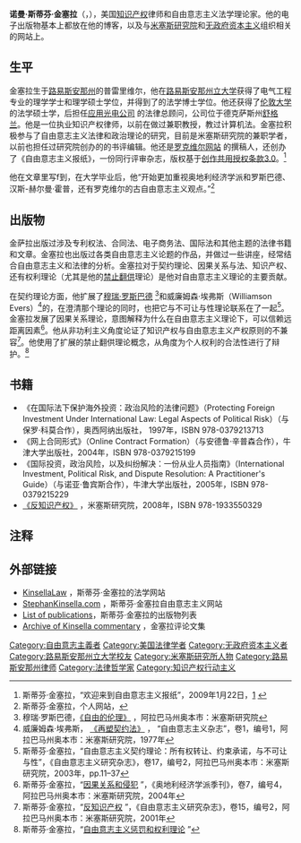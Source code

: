 '''诺曼·斯蒂芬·金塞拉'''（{{lang-en|Norman Stephan Kinsella}}，{{bd|1965年}}），美国[[知识产权|知识产权]]律师和自由意志主义法学理论家。他的电子出版物基本上都放在他的博客，以及与[[路德维希·冯·米塞斯研究所|米塞斯研究院]]和[[无政府资本主义|无政府资本主义]]组织相关的网站上。

==生平==
金塞拉生于[[路易斯安那州|路易斯安那州]]的普雷里维尔，他在[[路易斯安那州立大学|路易斯安那州立大学]]获得了电气工程专业的理学学士和理学硕士学位，并得到了{{link-en|保罗赫伯特法学中心|Paul M. Hebert Law Center}}的法学博士学位。他还获得了[[伦敦大学|伦敦大学]]的法学硕士学，后担任[http://www.ao-inc.com/ 应用光电公司] {{Wayback|url=http://www.ao-inc.com/ |date=20101102234616 }}的法律总顾问，公司位于德克萨斯州[[舒格兰_(得克萨斯州)|舒格兰]]。他是一位执业知识产权律师，以前在{{link-en|南德克萨斯法学院|South Texas College of Law }}做过兼职教授，教过计算机法。金塞拉积极参与了自由意志主义法律和政治理论的研究，目前是米塞斯研究院的兼职学者，以前也担任过研究院创办的{{link-en|《自由意志主义研究杂志》|Journal of Libertarian Studies}}的书评编辑。他还是[http://www.lewrockwell.com/ 罗克维尔网站] {{Wayback|url=http://www.lewrockwell.com/ |date=20101103115138 }}的撰稿人，还创办了《自由意志主义报纸》，一份同行评审杂志，版权基于[[创作共用授权条款3.0|创作共用授权条款3.0]]。<ref>斯蒂芬·金塞拉，“欢迎来到自由意志主义报纸”，2009年1月22日，[http://libertarianpapers.org/2009/welcome-to-libertarian-papers/] {{Wayback|url=http://libertarianpapers.org/2009/welcome-to-libertarian-papers/ |date=20150414012333 }}</ref>

他在文章里写f到，在大学毕业后，他“开始更加重视奥地利经济学派和罗斯巴德、汉斯-赫尔曼·霍普，还有罗克维尔的古自由意志主义观点。”<ref>斯蒂芬·金塞拉，个人网站，{{cite web |url=http://www.stephankinsella.com/bio/bio2.php |title=存档副本 |accessdate=2010-11-03 |deadurl=yes |archiveurl=https://web.archive.org/web/20090221155407/http://www.stephankinsella.com/bio/bio2.php |archivedate=2009-02-21 }}</ref>

==出版物==
金萨拉出版过涉及专利权法、合同法、电子商务法、国际法和其他主题的法律书籍和文章。金塞拉也出版过各类自由意志主义论题的作品，并做过一些讲座，经常结合自由意志主义和法律的分析。金塞拉对于契约理论、因果关系与法、知识产权、还有权利理论（尤其是他的[[禁止翻供|禁止翻供]]理论）是他对自由意志主义理论的主要贡献。

在契约理论方面，他扩展了[[穆瑞·罗斯巴德|穆瑞·罗斯巴德]] <ref>穆瑞·罗斯巴德，[http://www.mises.org/rothbard/ethics/nineteen.asp 《自由的伦理》] {{Wayback|url=http://www.mises.org/rothbard/ethics/nineteen.asp |date=20101111094952 }}，阿拉巴马州奥本市：米塞斯研究院</ref>和威廉姆森·埃弗斯（Williamson Evers）<ref>威廉姆森·埃弗斯， [http://www.mises.org/journals/jls/1_1/1_1_2.pdf  《再塑契约法》] {{Wayback|url=http://www.mises.org/journals/jls/1_1/1_1_2.pdf |date=20101008173921 }}， “自由意志主义杂志”，卷1，编号1，阿拉巴马州奥本市：米塞斯研究院，1977年</ref>的{{link-en|所有权转让契约理论|Title-transfer theory of contract}}，在澄清那个理论的同时，也把它与不可让与性理论联系在了一起<ref>斯蒂芬·金塞拉，“自由意志主义契约理论：所有权转让、约束承诺，与不可让与性”，《自由意志主义研究杂志》，卷17，编号2，阿拉巴马州奥本市：米塞斯研究院，2003年，pp.11–37</ref>。金塞拉发展了因果关系理论，意图解释为什么在自由意志主义理论下，可以信赖远距离因素<ref>斯蒂芬·金塞拉，“[http://www.mises.org/journals/qjae/pdf/qjae7_4_7.pdf 因果关系和侵犯] {{Wayback|url=http://www.mises.org/journals/qjae/pdf/qjae7_4_7.pdf |date=20101126223836 }}”，《奥地利经济学派季刊》，卷7，编号4，阿拉巴马州奥本市：米塞斯研究院，2004年</ref>。他从非功利主义角度论证了知识产权与自由意志主义产权原则的不兼容<ref>斯蒂芬·金塞拉，“[http://www.mises.org/journals/jls/15_2/15_2_1.pdf 反知识产权] {{Wayback|url=http://www.mises.org/journals/jls/15_2/15_2_1.pdf |date=20090929011229 }}”，《自由意志主义研究杂志》，卷15，编号2，阿拉巴马州奥本市：米塞斯研究院，2001年</ref>。他使用了扩展的禁止翻供理论概念，从{{link-en|话语伦理学|discourse ethics}}角度为个人权利的合法性进行了辩护。<ref>斯蒂芬·金塞拉，“[http://www.stephankinsella.com/publications/kinsella_punishment-loyola.pdf 自由意志主义惩罚和权利理论] {{webarchive|url=https://web.archive.org/web/20080704132216/http://stephankinsella.com/publications/kinsella_punishment-loyola.pdf |date=2008-07-04 }}”</ref>

==书籍==
*《在国际法下保护海外投资：政治风险的法律问题》（Protecting Foreign Investment Under International Law: Legal Aspects of Political Risk）（与保罗·科莫合作），奥西阿纳出版社， 1997年，ISBN 978-0379213713
*《网上合同形式》（Online Contract Formation）（与安德鲁·辛普森合作），牛津大学出版社，2004年，ISBN 978-0379215199
*《国际投资，政治风险，以及纠纷解决：一份从业人员指南》（International Investment, Political Risk, and Dispute Resolution: A Practitioner's Guide）（与诺亚·鲁宾斯合作），牛津大学出版社，2005年，ISBN 978-0379215229
*[http://mises.org/books/against.pdf 《反知识产权》] {{Wayback|url=http://mises.org/books/against.pdf |date=20101226171957 }}，米塞斯研究院，2008年，ISBN 978-1933550329

==注释==
{{reflist|2}}

==外部链接==
* [http://www.kinsellalaw.com/ KinsellaLaw] {{Wayback|url=http://www.kinsellalaw.com/ |date=20101105031403 }}，斯蒂芬·金塞拉的法学网站
* [http://www.stephankinsella.com/ StephanKinsella.com] {{Wayback|url=http://www.stephankinsella.com/ |date=20101105232320 }}，斯蒂芬·金塞拉自由意志主义网站
* [https://web.archive.org/web/20081006195927/http://www.kinsellalaw.com./publications/index.php List of publications]，斯蒂芬·金塞拉的出版物列表
* [http://www.lewrockwell.com/kinsella/kinsella-arch.html Archive of Kinsella commentary] {{Wayback|url=http://www.lewrockwell.com/kinsella/kinsella-arch.html |date=20100327141142 }}，金塞拉评论文集

{{Authority control}}
{{DEFAULTSORT:Kinsella, Stephan}}
[[Category:自由意志主義者|Category:自由意志主義者]]
[[Category:美国法律学者|Category:美国法律学者]]
[[Category:无政府资本主义者|Category:无政府资本主义者]]
[[Category:路易斯安那州立大学校友|Category:路易斯安那州立大学校友]]
[[Category:米塞斯研究所人物|Category:米塞斯研究所人物]]
[[Category:路易斯安那州律师|Category:路易斯安那州律师]]
[[Category:法律哲学家|Category:法律哲学家]]
[[Category:知识产权行动主义|Category:知识产权行动主义]]